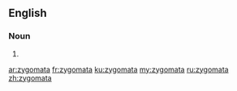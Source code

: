 ==English==

===Noun===
{{head|en|plural}}

# {{plural of|zygoma|lang=en|nocat=1}}

[[ar:zygomata]]
[[fr:zygomata]]
[[ku:zygomata]]
[[my:zygomata]]
[[ru:zygomata]]
[[zh:zygomata]]